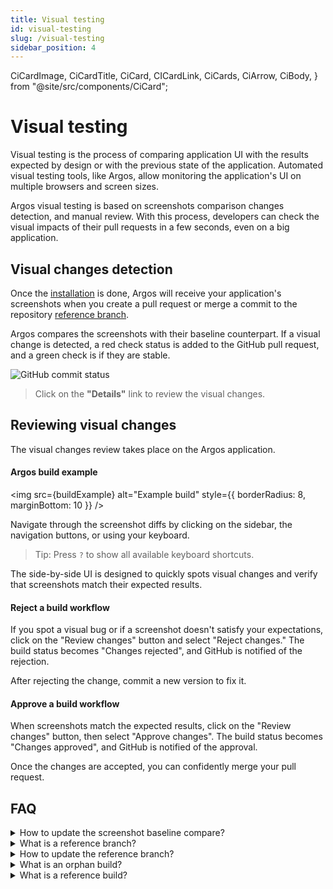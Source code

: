 ```yaml
---
title: Visual testing
id: visual-testing
slug: /visual-testing
sidebar_position: 4
---
```


  CiCardImage,
  CiCardTitle,
  CiCard,
  CICardLink,
  CiCards,
  CiArrow,
  CiBody,
} from "@site/src/components/CiCard";

# Visual testing

Visual testing is the process of comparing application UI with the results expected by design or with the previous state of the application. Automated visual testing tools, like Argos, allow monitoring the application's UI on multiple browsers and screen sizes.

Argos visual testing is based on screenshots comparison changes detection, and manual review. With this process, developers can check the visual impacts of their pull requests in a few seconds, even on a big application.

## Visual changes detection

Once the [installation](/installation) is done, Argos will receive your application's screenshots when you create a pull request or merge a commit to the repository [reference branch](#reference-branch-definition).

Argos compares the screenshots with their baseline counterpart. If a visual change is detected, a red check status is added to the GitHub pull request, and a green check is if they are stable.

<img src={githubCommitStatus} alt="GitHub commit status" className="rounded" />

> Click on the **"Details"** link to review the visual changes.

## Reviewing visual changes

The visual changes review takes place on the Argos application.

#### Argos build example

<img
  src={buildExample}
  alt="Example build"
  style={{ borderRadius: 8, marginBottom: 10 }}
/>

Navigate through the screenshot diffs by clicking on the sidebar, the navigation buttons, or using your keyboard.

> Tip: Press `?` to show all available keyboard shortcuts.

The side-by-side UI is designed to quickly spots visual changes and verify that screenshots match their expected results.

#### Reject a build workflow

If you spot a visual bug or if a screenshot doesn't satisfy your expectations, click on the "Review changes" button and select "Reject changes." The build status becomes "Changes rejected", and GitHub is notified of the rejection.

After rejecting the change, commit a new version to fix it.

#### Approve a build workflow

When screenshots match the expected results, click on the "Review changes" button, then select "Approve changes". The build status becomes "Changes approved", and GitHub is notified of the approval.

Once the changes are accepted, you can confidently merge your pull request.

## FAQ

<details>
  <summary>How to update the screenshot baseline compare?</summary>
  <p>
    Argos updates the comparison baseline screenshots when a commit is merged to
    the repository's reference branch.
  </p>
</details>

<details id="reference-branch-definition">
  <summary>What is a reference branch?</summary>
  <p>
    The reference branch is used as the baseline for the screenshots
    comparisons. Argos automatically uses the GitHub default branch as the
    reference branch. You can choose another reference branch in Argos
    repository settings.
  </p>
</details>

<details>
  <summary>How to update the reference branch?</summary>
  You can choose another reference branch in Argos repository settings.
</details>

<details>
  <summary>What is an orphan build?</summary>
  <p>
    An orphan build is the first one performed on a reference branch. It won't
    show any comparison. The screenshots of this build will be considered as the
    baseline for the following comparisons.
  </p>
</details>

<details>
  <summary>What is a reference build?</summary>
  <p>
    A reference build is created when a commit is merged on the reference
    branch. Its screenshots will be used as the baseline for following
    comparisons performed on other branches.
  </p>
</details>
